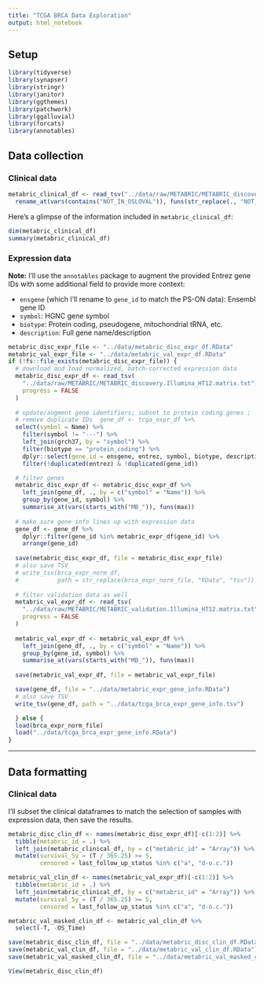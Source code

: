 ```yaml
---
title: "TCGA BRCA Data Exploration"
output: html_notebook
---
```


## Setup

```r
library(tidyverse)
library(synapser)
library(stringr)
library(janitor)
library(ggthemes)
library(patchwork)
library(ggalluvial)
library(forcats)
library(annotables)
```

## Data collection

### Clinical data

```r
metabric_clinical_df <- read_tsv("../data/raw/METABRIC/METABRIC_discovery.info.tsv") %>% 
  rename_at(vars(contains("NOT_IN_OSLOVAL")), funs(str_replace(., "NOT_IN_OSLOVAL_", "")))
```


Here's a glimpse of the information included in `metabric_clinical_df`:

```r
dim(metabric_clinical_df)
summary(metabric_clinical_df)
```


### Expression data

**Note:** I'll use the `annotables` package to augment the provided Entrez gene IDs with some additional field to provide more context: 

+ `ensgene` (which I'll rename to `gene_id` to match the PS-ON data): Ensembl gene ID
+ `symbol`: HGNC gene symbol
+ `biotype`: Protein coding, pseudogene, mitochondrial tRNA, etc.
+ `description`: Full gene name/description

```r
metabric_disc_expr_file <- "../data/metabric_disc_expr_df.RData"
metabric_val_expr_file <- "../data/metabric_val_expr_df.RData"
if (!fs::file_exists(metabric_disc_expr_file)) {
  # download and load normalized, batch-corrected expression data
  metabric_disc_expr_df <- read_tsv(
    "../data/raw/METABRIC/METABRIC_discovery.Illumina_HT12.matrix.txt",
    progress = FALSE
  )
  
  # update/augment gene identifiers; subset to protein coding genes ; 
  # remove duplicate IDs  gene_df <- tcga_expr_df %>% 
  select(symbol = Name) %>% 
    filter(symbol != "---") %>% 
    left_join(grch37, by = "symbol") %>% 
    filter(biotype == "protein_coding") %>% 
    dplyr::select(gene_id = ensgene, entrez, symbol, biotype, description) %>% 
    filter(!duplicated(entrez) & !duplicated(gene_id))

  # filter genes
  metabric_disc_expr_df <- metabric_disc_expr_df %>% 
    left_join(gene_df, ., by = c("symbol" = "Name")) %>% 
    group_by(gene_id, symbol) %>% 
    summarise_at(vars(starts_with("MB_")), funs(max))
  
  # make sure gene info lines up with expression data
  gene_df <- gene_df %>% 
    dplyr::filter(gene_id %in% metabric_expr_df$gene_id) %>% 
    arrange(gene_id)
    
  save(metabric_disc_expr_df, file = metabric_disc_expr_file)
  # also save TSV
  # write_tsv(brca_expr_norm_df, 
  #           path = str_replace(brca_expr_norm_file, "RData", "tsv"))
  
  # filter validation data as well
  metabric_val_expr_df <- read_tsv(
    "../data/raw/METABRIC/METABRIC_validation.Illumina_HT12.matrix.txt",
    progress = FALSE
  )
  
  metabric_val_expr_df <- metabric_val_expr_df %>% 
    left_join(gene_df, ., by = c("symbol" = "Name")) %>% 
    group_by(gene_id, symbol) %>% 
    summarise_at(vars(starts_with("MB_")), funs(max))
  
  save(metabric_val_expr_df, file = metabric_val_expr_file)

  save(gene_df, file = "../data/metabric_expr_gene_info.RData")
  # also save TSV
  write_tsv(gene_df, path = "../data/tcga_brca_expr_gene_info.tsv")

  } else {
  load(brca_expr_norm_file)
  load("../data/tcga_brca_expr_gene_info.RData")
}
```

---

## Data formatting

### Clinical data

I'll subset the clinical dataframes to match the selection of samples with expression data, then save the results.

```r
metabric_disc_clin_df <- names(metabric_disc_expr_df)[-c(1:2)] %>% 
  tibble(metabric_id = .) %>% 
  left_join(metabric_clinical_df, by = c("metabric_id" = "Array")) %>% 
  mutate(survival_5y = (T / 365.25) >= 5,
         censored = last_follow_up_status %in% c("a", "d-o.c."))

metabric_val_clin_df <- names(metabric_val_expr_df)[-c(1:2)] %>% 
  tibble(metabric_id = .) %>% 
  left_join(metabric_clinical_df, by = c("metabric_id" = "Array")) %>% 
  mutate(survival_5y = (T / 365.25) >= 5,
         censored = last_follow_up_status %in% c("a", "d-o.c."))

metabric_val_masked_clin_df <- metabric_val_clin_df %>% 
  select(-T, -OS_Time)

save(metabric_disc_clin_df, file = "../data/metabric_disc_clin_df.RData")
save(metabric_val_clin_df, file = "../data/metabric_val_clin_df.RData")
save(metabric_val_masked_clin_df, file = "../data/metabric_val_masked_clin_df.RData")
```


```r
View(metabric_disc_clin_df)
```





